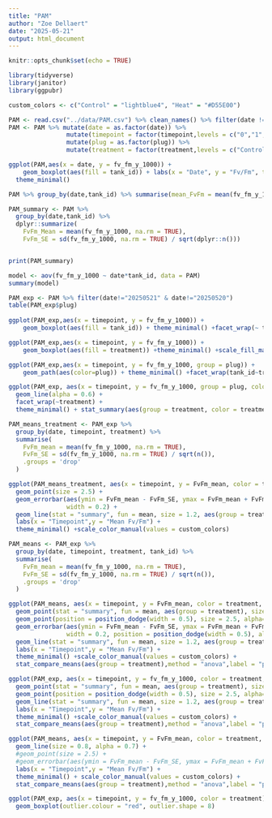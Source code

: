 ```yaml
---
title: "PAM"
author: "Zoe Dellaert"
date: "2025-05-21"
output: html_document
---
```


```r
knitr::opts_chunk$set(echo = TRUE)
```

```r
library(tidyverse)
library(janitor)
library(ggpubr)

custom_colors <- c("Control" = "lightblue4", "Heat" = "#D55E00")

PAM <- read.csv("../data/PAM.csv") %>% clean_names() %>% filter(date != "20250519")
PAM <- PAM %>% mutate(date = as.factor(date)) %>% 
                mutate(timepoint = factor(timepoint,levels = c("0","1","3","6","12","24","36","48","72","120","170"), ordered = TRUE)) %>% 
                mutate(plug = as.factor(plug)) %>%
                mutate(treatment = factor(treatment,levels = c("Control","Heat", ordered=TRUE)))

ggplot(PAM,aes(x = date, y = fv_fm_y_1000)) + 
    geom_boxplot(aes(fill = tank_id)) + labs(x = "Date", y = "Fv/Fm", title = "Fv/Fm by Date and Tank") +
  theme_minimal()

PAM %>% group_by(date,tank_id) %>% summarise(mean_FvFm = mean(fv_fm_y_1000))

PAM_summary <- PAM %>%
  group_by(date,tank_id) %>%
  dplyr::summarize(
    FvFm_Mean = mean(fv_fm_y_1000, na.rm = TRUE),
    FvFm_SE = sd(fv_fm_y_1000, na.rm = TRUE) / sqrt(dplyr::n()))


print(PAM_summary)

model <- aov(fv_fm_y_1000 ~ date*tank_id, data = PAM)
summary(model)
```

```r
PAM_exp <- PAM %>% filter(date!="20250521" & date!="20250520")
table(PAM_exp$plug)
  
ggplot(PAM_exp,aes(x = timepoint, y = fv_fm_y_1000)) + 
    geom_boxplot(aes(fill = tank_id)) + theme_minimal() +facet_wrap(~ treatment, scales = "free_x") 

ggplot(PAM_exp,aes(x = timepoint, y = fv_fm_y_1000)) + 
    geom_boxplot(aes(fill = treatment)) +theme_minimal() +scale_fill_manual(values = custom_colors) 

ggplot(PAM_exp,aes(x = timepoint, y = fv_fm_y_1000, group = plug)) + 
    geom_path(aes(color=plug)) + theme_minimal() +facet_wrap(tank_id~treatment) 

ggplot(PAM_exp, aes(x = timepoint, y = fv_fm_y_1000, group = plug, color = tank_id)) +
  geom_line(alpha = 0.6) +
  facet_wrap(~treatment) +
  theme_minimal() + stat_summary(aes(group = treatment, color = treatment), fun = mean, geom = "line", size = 1.2)

```


```r
PAM_means_treatment <- PAM_exp %>%
  group_by(date, timepoint, treatment) %>%
  summarise(
    FvFm_mean = mean(fv_fm_y_1000, na.rm = TRUE),
    FvFm_SE = sd(fv_fm_y_1000, na.rm = TRUE) / sqrt(n()),
    .groups = 'drop'
  )

ggplot(PAM_means_treatment, aes(x = timepoint, y = FvFm_mean, color = treatment,group = treatment)) +
  geom_point(size = 2.5) +
  geom_errorbar(aes(ymin = FvFm_mean - FvFm_SE, ymax = FvFm_mean + FvFm_SE),
                width = 0.2) +
  geom_line(stat = "summary", fun = mean, size = 1.2, aes(group = treatment)) +
  labs(x = "Timepoint",y = "Mean Fv/Fm") +
  theme_minimal() +scale_color_manual(values = custom_colors)

PAM_means <- PAM_exp %>%
  group_by(date, timepoint, treatment, tank_id) %>%
  summarise(
    FvFm_mean = mean(fv_fm_y_1000, na.rm = TRUE),
    FvFm_SE = sd(fv_fm_y_1000, na.rm = TRUE) / sqrt(n()),
    .groups = 'drop'
  )

ggplot(PAM_means, aes(x = timepoint, y = FvFm_mean, color = treatment, shape = tank_id)) +
  geom_point(stat = "summary", fun = mean, aes(group = treatment), size=2.5) +
  geom_point(position = position_dodge(width = 0.5), size = 2.5, alpha=0.5) +
  geom_errorbar(aes(ymin = FvFm_mean - FvFm_SE, ymax = FvFm_mean + FvFm_SE),
                width = 0.2, position = position_dodge(width = 0.5), alpha=0.5) +
  geom_line(stat = "summary", fun = mean, size = 1.2, aes(group = treatment)) +
  labs(x = "Timepoint",y = "Mean Fv/Fm") +
  theme_minimal() +scale_color_manual(values = custom_colors) +
  stat_compare_means(aes(group = treatment),method = "anova",label = "p.format",size = 3)

ggplot(PAM_exp, aes(x = timepoint, y = fv_fm_y_1000, color = treatment, shape = tank_id)) +
  geom_point(stat = "summary", fun = mean, aes(group = treatment), size=2.5) +
  geom_point(position = position_dodge(width = 0.5), size = 2.5, alpha=0.5) +
  geom_line(stat = "summary", fun = mean, size = 1.2, aes(group = treatment)) +
  labs(x = "Timepoint",y = "Mean Fv/Fm") +
  theme_minimal() +scale_color_manual(values = custom_colors) +
  stat_compare_means(aes(group = treatment),method = "anova",label = "p.format",size = 3)

ggplot(PAM_means, aes(x = timepoint, y = FvFm_mean, color = treatment, group = tank_id,shape = tank_id)) +
  geom_line(size = 0.8, alpha = 0.7) +
  #geom_point(size = 2.5) + 
  #geom_errorbar(aes(ymin = FvFm_mean - FvFm_SE, ymax = FvFm_mean + FvFm_SE),width = 0.2) +
  labs(x = "Timepoint",y = "Mean Fv/Fm") +
  theme_minimal() + scale_color_manual(values = custom_colors) +
  stat_compare_means(aes(group = treatment),method = "anova",label = "p.format",size = 3)


```

```r
ggplot(PAM_exp, aes(x = timepoint, y = fv_fm_y_1000, color = treatment)) +
  geom_boxplot(outlier.colour = "red", outlier.shape = 8) 


```

